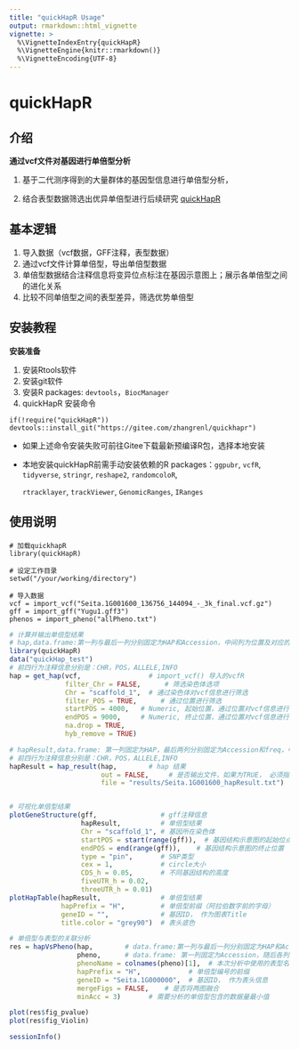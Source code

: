 ```yaml
---
title: "quickHapR Usage"
output: rmarkdown::html_vignette
vignette: >
  %\VignetteIndexEntry{quickHapR}
  %\VignetteEngine{knitr::rmarkdown()}
  %\VignetteEncoding{UTF-8}
---
```



# quickHapR

## 介绍

**通过vcf文件对基因进行单倍型分析**

1.  基于二代测序得到的大量群体的基因型信息进行单倍型分析，

2.  结合表型数据筛选出优异单倍型进行后续研究 [quickHapR](https://gitee.com/zhangrenl/quickHapR)

## 基本逻辑

1.  导入数据（vcf数据，GFF注释，表型数据）
2.  通过vcf文件计算单倍型，导出单倍型数据
3.  单倍型数据结合注释信息将变异位点标注在基因示意图上；展示各单倍型之间的进化关系
4.  比较不同单倍型之间的表型差异，筛选优势单倍型

## 安装教程

**安装准备**

1.  安装Rtools软件
2.  安装git软件
3.  安装R packages: `devtools`，`BiocManager`
4.  quickHapR 安装命令

```undefined
if(!require("quickHapR")) 
devtools::install_git("https://gitee.com/zhangrenl/quickhapr")
```

-   如果上述命令安装失败可前往Gitee下载最新预编译R包，选择本地安装

-   本地安装quickHapR前需手动安装依赖的R packages：`ggpubr`, `vcfR`, `tidyverse`, `stringr`, `reshape2`, `randomcoloR`,

    `rtracklayer`, `trackViewer`, `GenomicRanges`, `IRanges`

## 使用说明

#### 

```undefined
# 加载quickhapR
library(quickHapR)

# 设定工作目录
setwd("/your/working/directory")

# 导入数据
vcf = import_vcf("Seita.1G001600_136756_144094_-_3k_final.vcf.gz")
gff = import_gff("Yugu1.gff3")
phenos = import_pheno("allPheno.txt")

```

```r
# 计算并输出单倍型结果
# hap,data.frame:第一列与最后一列分别固定为HAP和Accession，中间列为位置及对应的基因型
library(quickHapR)
data("quickHap_test") 
# 前四行为注释信息分别是：CHR，POS，ALLELE,INFO
hap = get_hap(vcf,                 # import_vcf() 导入的vcfR
              filter_Chr = FALSE,      # 筛选染色体选项
              Chr = "scaffold_1",  # 通过染色体对vcf信息进行筛选
              filter_POS = TRUE,      # 通过位置进行筛选
              startPOS = 4000,   # Numeric, 起始位置，通过位置对vcf信息进行筛选
              endPOS = 9000,     # Numeric, 终止位置，通过位置对vcf信息进行筛选
              na.drop = TRUE,
              hyb_remove = TRUE)

# hapResult,data.frame: 第一列固定为HAP，最后两列分别固定为Accession和freq，中间列为位置及对应的基因型
# 前四行为注释信息分别是：CHR，POS，ALLELE,INFO
hapResult = hap_result(hap,        # hap 结果
                       out = FALSE,     # 是否输出文件，如果为TRUE， 必须指定输出路径file
                       file = "results/Seita.1G001600_hapResult.txt")  # 输出文件路径（tab分隔的表格）


# 可视化单倍型结果
plotGeneStructure(gff,                # gff注释信息
                  hapResult,          # 单倍型结果
                  Chr = "scaffold_1", # 基因所在染色体
                  startPOS = start(range(gff)),  # 基因结构示意图的起始位点
                  endPOS = end(range(gff)),    # 基因结构示意图的终止位置
                  type = "pin",       # SNP类型
                  cex = 1,            # circle大小
                  CDS_h = 0.05,       # 不同基因结构的高度
                  fiveUTR_h = 0.02, 
                  threeUTR_h = 0.01) 
plotHapTable(hapResult,               # 单倍型结果
             hapPrefix = "H",         # 单倍型前缀（阿拉伯数字前的字母）
             geneID = "",             # 基因ID， 作为图表Title
             title.color = "grey90")  # 表头底色

# 单倍型与表型的关联分析
res = hapVsPheno(hap,        # data.frame:第一列与最后一列分别固定为HAP和Accession，中间列为位置及对应的基因型
                 pheno,      # data.frame: 第一列固定为Accession，随后各列为表型数据，phenoName作为colnames
                 phenoName = colnames(pheno)[1],  # 本次分析中使用的表型名称
                 hapPrefix = "H",            # 单倍型编号的前缀
                 geneID = "Seita.1G000000",  # 基因ID， 作为表头信息
                 mergeFigs = FALSE,    # 是否将两图融合
                 minAcc = 3)       # 需要分析的单倍型包含的数据量最小值

plot(res$fig_pvalue)
plot(res$fig_Violin)

```

```R
sessionInfo()
```

